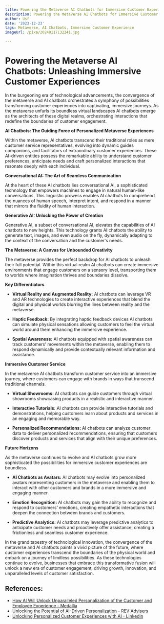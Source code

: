 ```yaml
---
title: Powering the Metaverse AI Chatbots for Immersive Customer Experiences
description: Powering the Metaverse AI Chatbots for Immersive Customer Experiences
author: Usf
date: '2023-12-23'
tags: Metaverse, AI Chatbots, Immersive Customer Experience
imageUrl: /pixa/20240117132241.jpg

---
```

# Powering the Metaverse  AI  Chatbots: Unleashing Immersive Customer Experiences

In the burgeoning era of technological advancements, the convergence  of the  metaverse and AI chatbots  orchestrates a  symphony of possibilities  transforming customer experiences into captivating, immersive journeys. As the  metaverse unfurls  its boundless virtual landscapes AI chatbots emerge as the architects of these  digital realms, orchestrating interactions that  redefine the boundaries of customer engagement.

**AI Chatbots: The Guiding Force of Personalized Metaverse Experiences**

Within the metaverse, AI chatbots transcend their  traditional roles as mere customer service representatives, evolving into  dynamic guides companions, and  facilitators of extraordinary customer experiences. These AI-driven entities  possess the remarkable ability to understand customer preferences, anticipate needs  and craft personalized interactions that resonate deeply with each individual.

**Conversational AI: The Art of Seamless  Communication**

At the heart of  these AI chatbots lies conversational AI, a sophisticated technology that empowers machines to engage in natural human-like conversations. This linguistic prowess enables AI chatbots to comprehend the nuances of human speech, interpret intent, and respond  in  a manner that mirrors  the fluidity of human interaction.

**Generative AI: Unlocking the Power of Creation**

Generative AI, a subset of conversational AI,  elevates the capabilities of  AI chatbots to new heights. This technology grants AI chatbots the ability to generate text, images, and even audio on the  fly, dynamically adapting to the context of the conversation and the  customer's needs.

**The Metaverse: A Canvas for Unbounded  Creativity**

The metaverse provides the perfect backdrop for AI chatbots to unleash their full potential. Within this virtual realm AI chatbots can create immersive environments that engage customers on a sensory level, transporting them to worlds where imagination thrives and boundaries dissolve.

**Key Differentiators**

* **Virtual Reality and Augmented Reality:** AI chatbots can leverage VR and  AR technologies to create interactive experiences  that blend the digital and physical  worlds blurring the lines between reality and the metaverse.

* **Haptic Feedback:** By integrating haptic feedback devices AI chatbots can simulate physical sensations allowing customers to feel the virtual world around them enhancing the immersive experience.

* **Spatial Awareness:** AI chatbots equipped  with spatial awareness can track customers' movements within the  metaverse, enabling them to respond dynamically and provide contextually relevant information and assistance.

**Immersive Customer Service**

In the metaverse AI chatbots transform customer  service into an immersive journey, where customers can engage with brands in ways that transcend traditional channels.

*  **Virtual Showrooms:**  AI chatbots can guide customers  through virtual showrooms showcasing products in a realistic and interactive manner.

* **Interactive Tutorials:** AI chatbots  can provide interactive tutorials and demonstrations, helping  customers learn about products  and services in  an engaging and  memorable way.

* **Personalized Recommendations:** AI chatbots can analyze customer data to deliver personalized recommendations, ensuring that customers discover products and services that  align with their unique preferences.

**Future  Horizons**

As the metaverse continues to evolve  and AI chatbots grow more sophisticated the  possibilities for immersive customer  experiences are boundless.

* **AI Chatbots as Avatars:** AI chatbots may evolve into personalized  avatars representing customers in the metaverse and enabling them to  interact with other customers and brands in a more immersive and engaging manner.

* **Emotion Recognition:**  AI chatbots may gain the ability to recognize and respond to customers' emotions, creating empathetic interactions that deepen the connection between brands and customers.

*  **Predictive  Analytics:** AI chatbots may leverage predictive analytics  to anticipate customer needs and proactively offer assistance,  creating a frictionless  and seamless customer experience.

In the grand tapestry of technological innovation,  the  convergence of the metaverse  and AI chatbots paints a vivid picture of  the future, where customer experiences transcend the boundaries of  the physical  world and  embark on a journey of limitless possibilities. As these technologies continue to evolve, businesses that embrace this transformative fusion will unlock a  new era of customer engagement, driving growth, innovation, and unparalleled levels of customer satisfaction.

## References:
- [How AI Will Unlock Unparalleled Personalization of the Customer and Employee Experience - Medallia](https://www.medallia.com/blog/unlock-ai-personalization-customer-employee-experience/)
- [Unlocking the Potential of AI-Driven Personalization - REV Advisers](https://revadvisers.com/2023/03/30/unlocking-the-potential-of-ai-driven-personalization/)
- [Unlocking Personalized Customer Experiences with AI - LinkedIn](https://www.linkedin.com/pulse/unlocking-personalized-customer-experiences-ai-sarthak-saxena)
